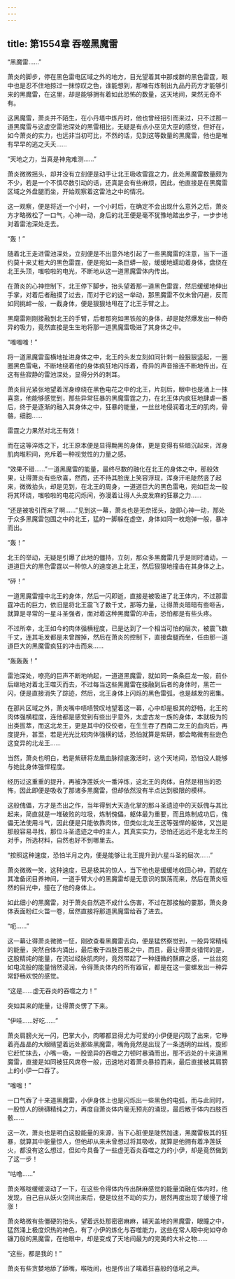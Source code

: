 ```yaml
---
---
---
```

title: 第1554章 吞噬黑魔雷
---



“黑魔雷……”

萧炎的脚步，停在黑色雷电区域之外的地方，目光望着其中那成群的黑色雷霆，眼中也是忍不住地掠过一抹惊叹之色，谁能想到，那唯有炼制出九品丹药方才能够引来的黑魔雷，在这里，却是能够拥有着如此恐怖的数量，这天地间，果然无奇不有。

这黑魔雷，萧炎并不陌生，在小丹塔中炼丹时，他也曾经招引而来过，只不过那一道黑魔雷与这虚空雷池深处的黑雷相比，无疑是有点小巫见大巫的感觉，但好在，如今萧炎的实力，也远非当初可比，不然的话，见到这等数量的黑魔雷，他也是唯有早早的逃之夭夭……

“天地之力，当真是神鬼难测……”

萧炎微微摇头，却并没有立刻便是动手让北王吸收雷霆之力，此处黑魔雷数量颇为不少，若是一个不慎尽数引动的话，还真是会有些麻烦，因此，他直接是在黑魔雷区域之外盘腿而坐，开始观察着这雷池之中的情况。

这一观察，便是将近一个小时，一个小时后，在确定不会出现什么意外之后，萧炎方才略微松了一口气，心神一动，身后的北王便是毫不犹豫地踏出步子，一步步地对着雷池深处走去。

“轰！”

随着北王走进雷池深处，立刻便是不出意外地引起了一些黑魔雷的注意，当下一道约莫十来丈粗大的黑色雷霆，便是宛如一条巨蟒一般，缓缓地蠕动着身体，盘绕在北王头顶，嗤啦啦的电光，不断地从这一道黑魔雷体内传出。

在萧炎的心神控制下，北王停下脚步，抬头望着那一道黑色雷霆，然后缓缓地伸出手掌，对着后者融摸了过去，而对于它的这一举动，那黑魔雷不仅未曾闪避，反而如同挑衅一般，一截身体，便是狠狠地甩在了北王手臂之上。

黑麾雷刚刚接融到北王的手臂，后者那宛如黑铁般的身体，却是陡然爆发出一种奇异的吸力，竟然直接是生生地将那一道黑魔雷吸进了其身体之中。

“嗤嗤嗤！”

将一道黑魔雷蛮横地扯进身体之中，北王的头发立刻如同针刺一般狠狠竖起，一圈圈黑色雷电，不断地绕着他的身体疯狂地闪烁着，奇异的声音接连不断地传出，在这有些寂静的雷池深处，显得分外的刺耳。

萧炎目光紧张地望着浑身缭绕在黑色电花之中的北王，片刻后，眼中也是涌上一抹喜意，他能够感觉到，那些异常狂暴的黑魔雷霆之力，在北王体内疯狂地肆虐一番后，终于是逐渐的融入其身体之中，狂暴的能量，一丝丝地侵润着北王的肌肉，骨骼，细胞……

雷霆之力果然对北王有效！

而在这等淬炼之下，北王原本便是显得黝黑的身体，更是变得有些暗沉起来，浑身肌肉堆积间，充斥着一种视觉性的力量之感。

“效果不错……”一道黑魔雷的能量，最终尽数的融化在北王的身体之中，那般效果，让得萧炎有些欣喜，然而，还不待其脸庞上笑容浮现，浑身汗毛陡然竖了起来，微微抬头，却是见到，在北王的周身，一道道巨大的黑色雷电，宛如巨龙一般将其环绕，嗤啦啦的电花闪烁间，弥漫着让得人头皮发麻的狂暴之力……

“还是被吸引而来了啊……”见到这一幕，萧炎也是无奈摇头，旋即心神一动，那处于众多黑魔雷包围之中的北王，猛的一脚躲在虚空，身体如同一枚炮弹一般，暴冲而出。

“轰！”

北王的举动，无疑是引爆了此地的僵持，立刻，那众多黑魔雷几乎是同时涌动，一道道巨大的黑色雷霆以一种惊人的速度追上北王，然后狠狠地撞击在其身体之上。

“砰！”

一道黑魔雷撞中北王的身体，然后一闪即逝，直接是被吸进了北王体内，不过那雷霆冲击的巨力，依旧是将北王震飞了数千丈，那等力量，让得萧炎暗暗有些咂舌，就算是寻常的一星斗圣强者，面对着这种黑魔雷的冲击，恐怕都是有些头疼。

不过所幸，北王如今的肉体强横程度，已是达到了一个相当可怕的层次，被震飞数千丈，连其毛发都是未曾蹭掉，然后在萧炎的控制下，直接盘腿而坐，任由那一道道巨大的黑魔雷疯狂的冲击而来……

“轰轰轰！”

雷池深处，嘹亮的巨声不断地响起，一道道黑魔雷，就如同一条条巨龙一般，前仆后继地对着北王噬灭而去，不过每当这些黑魔雷在接融到后者的身体时，黑芒一闪，便是直接消失了踪迹，然后，北王身体上闪烁的黑色雷弧，也是越发的密集。

在那片区域之外，萧炎嘴中啧啧赞叹地望着这一幕，心中却是极其的舒畅，北王的肉体强横程度，连他都是感觉到有些出乎意外，太虚古龙一族的身体，本就极为的出类拔萃，而这北龙王，更是其中的佼佼者，在生生吞了西南二龙王的血肉后，再度提升，甚至，若是光光比较肉体强横的话，恐怕就算是紫研，都会略微有些逊色这变异的北龙王……

当然，萧炎也明白，若是紫研将龙凰血脉彻底激活时，这个天地间，恐怕没人能够与她比身体强悍程度。

经历过这重重的提升，再被净莲妖火一番淬炼，这北王的肉体，自然是相当的恐怖，因此即便是吸收了那诸多黑魔雷，但却依然没有半点达到极限的模样。

这般傀儡，方才是杰出之作，当年得到大天造化掌的那斗圣遗迹中的天妖傀与其比起来，简直就是一堆破败的垃圾，炼制傀儡，躯体最为重要，而且炼制成功后，傀儡无法使用斗气，因此便是只能依靠肉体，但类似北龙王这等强悍的躯体，又岂是那般容易寻找，那位斗圣遗迹之中的主人，其真实实力，恐怕还远远不是北龙王的对手，所选材料，自然也好不到哪里去。

“按照这种速度，恐怕半月之内，便是能够让北王提升到六星斗圣的层次……”

萧炎微微一笑，这种速度，已是极其的惊人，当下他也是缓缓地收回心神，而就在其准备闭目养神间，一道手臂大小的黑魔雷却是无意识的飘荡而来，然后在萧炎哑然的目光中，撞在了他的身体上。

如此细小的黑魔雷，对于萧炎自然造不成什么伤害，不过在那接触的霎那，萧炎身体表面粉红火苗一卷，居然直接将那道黑魔雷给吞了进去。

“呃……”

这一幕让得萧炎微微一怔，刚欲查看黑魔雷去向，便是猛然察觉到，一股异常精纯的能量，突然自体内涌出，最后散于四肢百骸之中，而且，最让得萧炎错愕的是，这股精纯的能量，在流过经脉肌肉时，竟然带起了一种细微的酥麻之感，一丝丝宛如电流般的能量悄然浸润，令得萧炎体内的所有器官，都是在这一霎螺发出一种异常舒畅欢悦的感觉。

“这是……虚无吞炎的吞噬之力！”

突如其来的能量，让得萧炎愣了下来。

“伊哇……好吃……”

萧炎肩膀火光一闪，巴掌大小，肉嘟都显得尤为可爱的小伊便是闪现了出来，它睁着亮晶晶的大眼睛望着远处那些黑魔雷，嘴角竟然是出现了一条透明的丝线，旋即它赶忙抹去，小嘴一吸，一股诡异的吞噬之力顿时暴涌而出，那不远处的十来道黑魔雷，直接是如同被狂风席卷一般，迅速地对着萧炎暴掠而来，最后直接被其肩膀上的小伊一口吞了。

“嗤嗤！”

一口气吞了十来道黑魔雷，小伊身体上也是闪烁出一些黑色的电弧，而与此同时，一股惊人的磅礴精纯之力，再度自萧炎体内毫无预兆的涌现，最后散于体内四肢百骸……

这一次，萧炎也是明白这股能量的来源，当下心脏便是陡然加速，黑魔雷极其的狂暴，就算其中能量惊人，但他却从来未曾想过将其吸收，就算是他拥有着净莲妖火，都没有这么想过，但如今具备了一些虚无吞炎吞噬之力的小伊，却是竟然做到了这一步！

“咕噜……”

萧炎喉咙缓缓滚动了一下，在这些令得体内传出酥麻感觉的能量消融在体内时，他发现，自己自从妖火空间出来后，便是纹丝不动的实力，居然再度出现了缓慢了增涨！

萧炎略微有些僵硬的抬头，望着远处那密密麻麻，辅天盖地的黑魔雷，眼瞳之中，猛然涌上极度炽热的神色，有了小伊的炼化与吞噬能力，这些在常人眼中宛如夺命镰刀般的黑魔雷，在他眼中，却是变成了天地间最为的完美的大补之物……

“这些，都是我的！”

萧炎有些贪婪地舔了舔嘴，喉咙间，也是传出了噙着狂喜般的低吼之声。